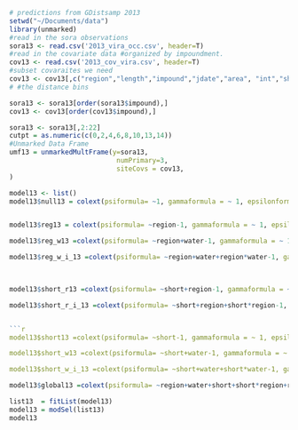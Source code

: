 ```r
# predictions from GDistsamp 2013
setwd("~/Documents/data")
library(unmarked)
#read in the sora observations
sora13 <- read.csv('2013_vira_occ.csv', header=T)
#read in the covariate data #organized by impoundment.
cov13 <- read.csv('2013_cov_vira.csv', header=T)
#subset covaraites we need
cov13 <- cov13[,c("region","length","impound","jdate","area", "int","short","water")]
# #the distance bins

sora13 <- sora13[order(sora13$impound),]
cov13 <- cov13[order(cov13$impound),]

sora13 <- sora13[,2:22]
cutpt = as.numeric(c(0,2,4,6,8,10,13,14)) 
#Unmarked Data Frame
umf13 = unmarkedMultFrame(y=sora13, 
                           numPrimary=3,
                           siteCovs = cov13,
)
```

```r

model13 <- list()
model13$null13 = colext(psiformula= ~1, gammaformula = ~ 1, epsilonformula = ~ 1, pformula = ~ 1, data = umf13, method="BFGS")


model13$reg13 = colext(psiformula= ~region-1, gammaformula = ~ 1, epsilonformula = ~ 1, pformula = ~ 1, data = umf13, method="BFGS")
```
```r


model13$reg_w13 =colext(psiformula= ~region+water-1, gammaformula = ~ 1, epsilonformula = ~ 1, pformula = ~ 1, data = umf13, method="BFGS")

model13$reg_w_i_13 =colext(psiformula= ~region+water+region*water-1, gammaformula = ~ 1, epsilonformula = ~ 1, pformula = ~ 1, data = umf13, method="BFGS")

  
```
```r
model13$short_r13 =colext(psiformula= ~short+region-1, gammaformula = ~ 1, epsilonformula = ~ 1, pformula = ~ 1, data = umf13, method="BFGS")

model13$short_r_i_13 =colext(psiformula= ~short+region+short*region-1, gammaformula = ~ 1, epsilonformula = ~ 1, pformula = ~ 1, data = umf13, method="BFGS")


```r
model13$short13 =colext(psiformula= ~short-1, gammaformula = ~ 1, epsilonformula = ~ 1, pformula = ~ 1, data = umf13, method="BFGS")

model13$short_w13 =colext(psiformula= ~short+water-1, gammaformula = ~ 1, epsilonformula = ~ 1, pformula = ~ 1, data = umf13, method="BFGS")

model13$short_w_i_13 =colext(psiformula= ~short+water+short*water-1, gammaformula = ~ 1, epsilonformula = ~ 1, pformula = ~ 1, data = umf13, method="BFGS")
```
```r
model13$global13 =colext(psiformula= ~region+water+short+short*region+region*water-1, gammaformula = ~ 1, epsilonformula = ~ 1, pformula = ~ 1, data = umf13, method="BFGS")

```
```r

list13  = fitList(model13)
model13 = modSel(list13)
model13
```